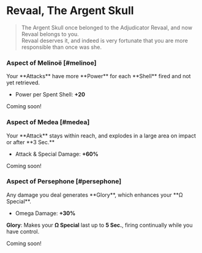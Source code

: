 
# Revaal, The Argent Skull

> The Argent Skull once belonged to the Adjudicator Revaal, and now Revaal belongs to you.\
> Revaal deserves it, and indeed is very fortunate that you are more responsible than once was she.

### <TextHighlight type="legendary">Aspect of Melinoë</TextHighlight> [#melinoe]

<Boon>
Your **Attacks** have more **Power** for each **Shell** fired and not yet retrieved.

- Power per Spent Shell: **+20**

</Boon>

Coming soon!

### <TextHighlight type="legendary">Aspect of Medea</TextHighlight> [#medea]

<Boon>
Your **Attack** stays within reach, and explodes in a large area on impact or after **3 Sec.**

- Attack & Special Damage: **+60%**

</Boon>

Coming soon!

### <TextHighlight type="legendary">Aspect of Persephone</TextHighlight> [#persephone]

<Boon>
Any damage you deal generates **Glory**, which enhances your **Ω Special**.

- Omega Damage: **+30%**

**Glory**: Makes your **Ω Special** last up to **5 Sec.**, firing continually while you have control.

</Boon>

Coming soon!
